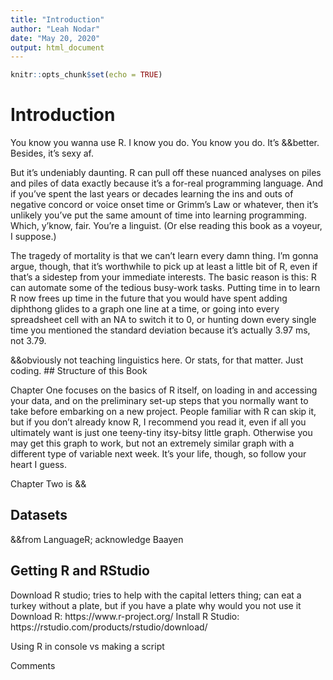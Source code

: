 ```yaml
---
title: "Introduction"
author: "Leah Nodar"
date: "May 20, 2020"
output: html_document
---
```


```r
knitr::opts_chunk$set(echo = TRUE)
```

# Introduction {-}

You know you wanna use R. I know you do. You know you do. It's &&better. Besides, it's sexy af. 

But it's undeniably daunting. R can pull off these nuanced analyses on piles and piles of data exactly because it's a for-real programming language. And if you've spent the last years or decades learning the ins and outs of negative concord or voice onset time or Grimm's Law or whatever, then it's unlikely you've put the same amount of time into learning programming. Which, y'know, fair. You're a linguist. (Or else reading this book as a voyeur, I suppose.) 

The tragedy of mortality is that we can't learn every damn thing. I'm gonna argue, though, that it's worthwhile to pick up at least a little bit of R, even if that's a sidestep from your immediate interests. The basic reason is this: R can automate some of the tedious busy-work tasks. Putting time in to learn R now frees up time in the future that you would have spent adding diphthong glides to a graph one line at a time, or going into every spreadsheet cell with an NA to switch it to 0, or hunting down every single time you mentioned the standard deviation because it's actually 3.97 ms, not 3.79.

&&obviously not teaching linguistics here. Or stats, for that matter. Just coding.
## Structure of this Book

Chapter One focuses on the basics of R itself, on loading in and accessing your data, and on the preliminary set-up steps that you normally want to take before embarking on a new project. People familiar with R can skip it, but if you don't already know R, I recommend you read it, even if all you ultimately want is just one teeny-tiny itsy-bitsy little graph. Otherwise you may get this graph to work, but not an extremely similar graph with a different type of variable next week. It's your life, though, so follow your heart I guess. 

Chapter Two is &&

## Datasets

&&from LanguageR; acknowledge Baayen 

## Getting R and RStudio

Download R studio; tries to help with the capital letters thing; can eat a turkey without a plate, but if you have a plate why would you not use it
Download R: https://www.r-project.org/
Install R Studio: https://rstudio.com/products/rstudio/download/

Using R in console vs making a script 

Comments
